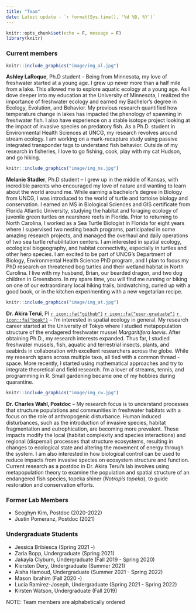 ```yaml
---
title: "Team"
date: Latest update - `r format(Sys.time(), '%d %B, %Y')`
---
```


```r
knitr::opts_chunk$set(echo = F, message = F)
library(knitr)
```

### Current members

::: float-image
```r
knitr::include_graphics("image/img_al.jpg")
```

**Ashley LaRoque**, Ph.D student -- Being from Minnesota, my love of freshwater started at a young age. I grew up never more than a half mile from a lake. This allowed me to explore aquatic ecology at a young age. As I dove deeper into my education at the University of Minnesota, I realized the importance of freshwater ecology and earned my Bachelor's degree in Ecology, Evolution, and Behavior. My previous research quantified how temperature change in lakes has impacted the phenology of spawning in freshwater fish. I also have experience on a stable isotope project looking at the impact of invasive species on predatory fish. As a Ph.D. student in Environmental Health Sciences at UNCG, my research revolves around stream ecology. I am working on a mark-recapture study using passive integrated transponder tags to understand fish behavior. Outside of my research in fisheries, I love to go fishing, cook, play with my cat Hudson, and go hiking.
:::

::: float-image
```r
knitr::include_graphics("image/img_ms.jpg")
```

**Melanie Stadler**, Ph.D student -- I grew up in the middle of Kansas, with incredible parents who encouraged my love of nature and wanting to learn about the world around me. While earning a bachelor's degree in Biology from UNCG, I was introduced to the world of turtle and tortoise biology and conservation. I earned an MS in Biological Sciences and GIS certificate from Florida Atlantic University, studying the habitat and foraging ecology of juvenile green turtles on nearshore reefs in Florida. Prior to returning to North Carolina, I worked as a Sea Turtle Biologist in Florida for eight years where I supervised two nesting beach programs, participated in some amazing research projects, and managed the overhaul and daily operations of two sea turtle rehabilitation centers. I am interested in spatial ecology, ecological biogeography, and habitat connectivity, especially in turtles and other herp species. I am excited to be part of UNCG's Department of Biology, Environmental Health Science PhD program, and I plan to focus my PhD research on threatened bog turtles and their wetland habitat in North Carolina. I live with my husband, Brian, our bearded dragon, and two dog children in Greensboro. In my spare time, you will find me running or biking on one of our extraordinary local hiking trails, birdwatching, curled up with a good book, or in the kitchen experimenting with a new vegetarian recipe.
:::

::: float-image
```r
knitr::include_graphics("image/img_at.jpg")
```

**Dr. Akira Terui**, PI [`r icon::fa("github")`](https://github.com/aterui/) [`r icon::fa("user-graduate")`](https://scholar.google.com/citations?user=H9OuCKsAAAAJ&hl=ja&authuser=1) [`r icon::fa("book")`](https://publons.com/researcher/1241876/akira-terui/) -- I'm interested in spatial ecology in general. My research career started at the University of Tokyo where I studied metapopulation structure of the endagered freshwater mussel *Margaritifera laevis*. After obtaining Ph.D., my research interests expanded. Thus far, I studied freshwater mussels, fish, aquatic and terrestrial insects, plants, and seabirds in collaboration with excellent researchers across the globe. While my research spans across multiple taxa, all tied with a common thread - space. More recently, I started using mathematical approaches and try to integrate theoretical and field research. I'm a lover of streams, tennis, and programming in R. Small gardening became one of my hobbies during quarantine.
:::

::: float-image
```r
knitr::include_graphics("image/img_cw.jpg")
```

**Dr. Charles Wahl, Postdoc** -- My research focus is to understand processes that structure populations and communities in freshwater habitats with a focus on the role of anthropogenic disturbance. Human induced disturbances, such as the introduction of invasive species, habitat fragmentation and eutrophication, are becoming more prevalent. These impacts modify the local (habitat complexity and species interactions) and regional (dispersal) processes that structure ecosystems, resulting in changes to ecological state and altering the movement of energy through the system. I am also interested in how biological control can be used to reduce impacts from invasive species on ecosystem structure and function. Current research as a postdoc in Dr. Akira Terui's lab involves using metapopulation theory to examine the population and spatial structure of an endangered fish species, topeka shiner (*Notropis topeka*), to guide restoration and conservation efforts.
:::

### Former Lab Members

-   Seoghyn Kim, Postdoc (2020-2022)
-   Justin Pomeranz, Postdoc (2021)

### Undergraduate Students

-   Jessica Bribiesca (Spring 2021 -)
-   Zaria Bopp, Undergraduate (Spring 2021)
-   Jakayla Clyburn, Undergraduate (Fall 2019 - Spring 2020)
-   Kiersten Dery, Undergraduate (Summer 2021)
-   Aisha Hamoud, Undergraduate (Summer 2021 - Spring 2022)
-   Mason Ibrahim (Fall 2020 -)
-   Lucia Ramirez-Joseph, Undergraduate (Spring 2021 - Spring 2022)
-   Kirsten Watson, Undergraduate (Fall 2019)

NOTE: Team members are alphabetically ordered
